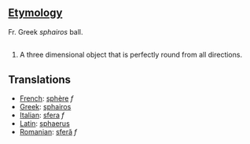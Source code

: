 ==[[Etymology]]==

Fr. Greek ''sphairos'' ball.

==[[]]==

#A three dimensional object that is perfectly round from all directions.


==Translations==

*[[French]]: [[sphère]] ''f''
*[[Greek]]: [[sphairos]]
*[[Italian]]: [[sfera]] ''f''
*[[Latin]]: [[sphaerus]]
*[[Romanian]]: [[sferă]] ''f''